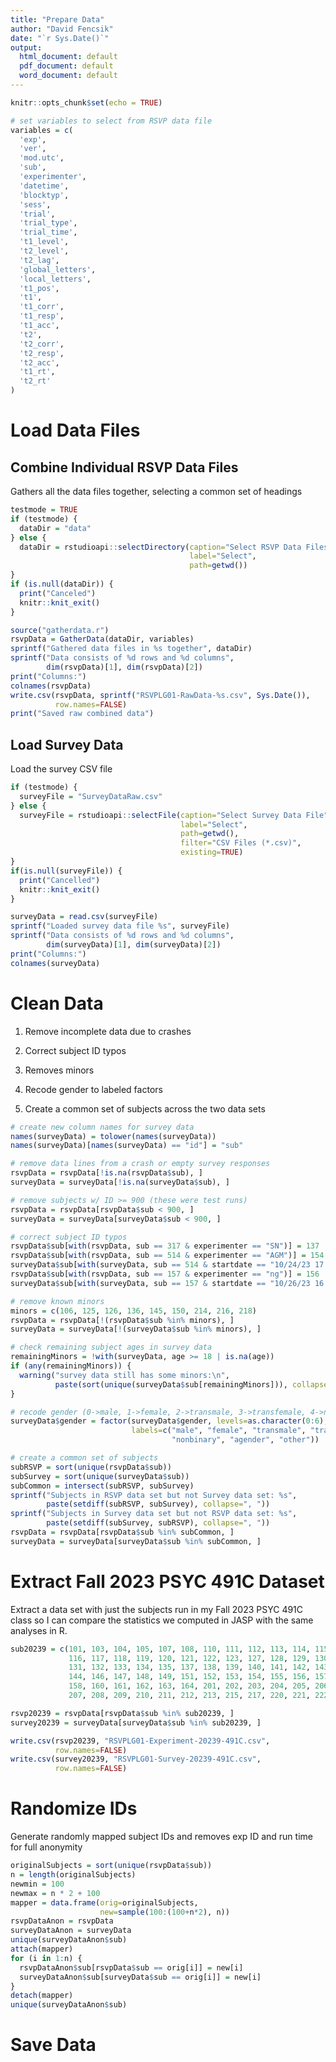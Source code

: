 ```yaml
---
title: "Prepare Data"
author: "David Fencsik"
date: "`r Sys.Date()`"
output:
  html_document: default
  pdf_document: default
  word_document: default
---
```


```r
knitr::opts_chunk$set(echo = TRUE)

# set variables to select from RSVP data file
variables = c(
  'exp',
  'ver',
  'mod.utc',
  'sub',
  'experimenter',
  'datetime',
  'blocktyp',
  'sess',
  'trial',
  'trial_type',
  'trial_time',
  't1_level',
  't2_level',
  't2_lag',
  'global_letters',
  'local_letters',
  't1_pos',
  't1',
  't1_corr',
  't1_resp',
  't1_acc',
  't2',
  't2_corr',
  't2_resp',
  't2_acc',
  't1_rt',
  't2_rt'
)
```

# Load Data Files

## Combine Individual RSVP Data Files

Gathers all the data files together, selecting a common set of headings

```r
testmode = TRUE
if (testmode) {
  dataDir = "data"
} else {
  dataDir = rstudioapi::selectDirectory(caption="Select RSVP Data Files Directory",
                                        label="Select",
                                        path=getwd())
}
if (is.null(dataDir)) {
  print("Canceled")
  knitr::knit_exit()
}
```

```r
source("gatherdata.r")
rsvpData = GatherData(dataDir, variables)
sprintf("Gathered data files in %s together", dataDir)
sprintf("Data consists of %d rows and %d columns",
        dim(rsvpData)[1], dim(rsvpData)[2])
print("Columns:")
colnames(rsvpData)
write.csv(rsvpData, sprintf("RSVPLG01-RawData-%s.csv", Sys.Date()),
          row.names=FALSE)
print("Saved raw combined data")

```

## Load Survey Data

Load the survey CSV file

```r
if (testmode) {
  surveyFile = "SurveyDataRaw.csv"
} else {
  surveyFile = rstudioapi::selectFile(caption="Select Survey Data File",
                                      label="Select",
                                      path=getwd(),
                                      filter="CSV Files (*.csv)",
                                      existing=TRUE)
}
if(is.null(surveyFile)) {
  print("Cancelled")
  knitr::knit_exit()
}
```

```r
surveyData = read.csv(surveyFile)
sprintf("Loaded survey data file %s", surveyFile)
sprintf("Data consists of %d rows and %d columns",
        dim(surveyData)[1], dim(surveyData)[2])
print("Columns:")
colnames(surveyData)
```

# Clean Data

1. Remove incomplete data due to crashes

2. Correct subject ID typos

3. Removes minors

4. Recode gender to labeled factors

5. Create a common set of subjects across the two data sets


```r

# create new column names for survey data
names(surveyData) = tolower(names(surveyData))
names(surveyData)[names(surveyData) == "id"] = "sub"

# remove data lines from a crash or empty survey responses
rsvpData = rsvpData[!is.na(rsvpData$sub), ]
surveyData = surveyData[!is.na(surveyData$sub), ]

# remove subjects w/ ID >= 900 (these were test runs)
rsvpData = rsvpData[rsvpData$sub < 900, ]
surveyData = surveyData[surveyData$sub < 900, ]

# correct subject ID typos
rsvpData$sub[with(rsvpData, sub == 317 & experimenter == "SN")] = 137
rsvpData$sub[with(rsvpData, sub == 514 & experimenter == "AGM")] = 154
surveyData$sub[with(surveyData, sub == 514 & startdate == "10/24/23 17:10")] = 154
rsvpData$sub[with(rsvpData, sub == 157 & experimenter == "ng")] = 156
surveyData$sub[with(surveyData, sub == 157 & startdate == "10/26/23 16:16")] = 156

# remove known minors
minors = c(106, 125, 126, 136, 145, 150, 214, 216, 218)
rsvpData = rsvpData[!(rsvpData$sub %in% minors), ]
surveyData = surveyData[!(surveyData$sub %in% minors), ]

# check remaining subject ages in survey data
remainingMinors = !with(surveyData, age >= 18 | is.na(age))
if (any(remainingMinors)) {
  warning("survey data still has some minors:\n",
          paste(sort(unique(surveyData$sub[remainingMinors])), collapse=", "))
}

# recode gender (0->male, 1->female, 2->transmale, 3->transfemale, 4->nonbinary, 5->agender, 6->other)
surveyData$gender = factor(surveyData$gender, levels=as.character(0:6),
                           labels=c("male", "female", "transmale", "transfemale",
                                    "nonbinary", "agender", "other"))

# create a common set of subjects
subRSVP = sort(unique(rsvpData$sub))
subSurvey = sort(unique(surveyData$sub))
subCommon = intersect(subRSVP, subSurvey)
sprintf("Subjects in RSVP data set but not Survey data set: %s",
        paste(setdiff(subRSVP, subSurvey), collapse=", "))
sprintf("Subjects in Survey data set but not RSVP data set: %s",
        paste(setdiff(subSurvey, subRSVP), collapse=", "))
rsvpData = rsvpData[rsvpData$sub %in% subCommon, ]
surveyData = surveyData[surveyData$sub %in% subCommon, ]
```

# Extract Fall 2023 PSYC 491C Dataset

Extract a data set with just the subjects run in my Fall 2023 PSYC 491C class so I can compare the statistics we computed in JASP with the same analyses in R.

```r
sub20239 = c(101, 103, 104, 105, 107, 108, 110, 111, 112, 113, 114, 115,
             116, 117, 118, 119, 120, 121, 122, 123, 127, 128, 129, 130,
             131, 132, 133, 134, 135, 137, 138, 139, 140, 141, 142, 143,
             144, 146, 147, 148, 149, 151, 152, 153, 154, 155, 156, 157,
             158, 160, 161, 162, 163, 164, 201, 202, 203, 204, 205, 206,
             207, 208, 209, 210, 211, 212, 213, 215, 217, 220, 221, 222)

rsvp20239 = rsvpData[rsvpData$sub %in% sub20239, ]
survey20239 = surveyData[surveyData$sub %in% sub20239, ]

write.csv(rsvp20239, "RSVPLG01-Experiment-20239-491C.csv",
          row.names=FALSE)
write.csv(survey20239, "RSVPLG01-Survey-20239-491C.csv",
          row.names=FALSE)
```

# Randomize IDs

Generate randomly mapped subject IDs and removes exp ID and run time for full anonymity

```r
originalSubjects = sort(unique(rsvpData$sub))
n = length(originalSubjects)
newmin = 100
newmax = n * 2 + 100
mapper = data.frame(orig=originalSubjects,
                    new=sample(100:(100+n*2), n))
rsvpDataAnon = rsvpData
surveyDataAnon = surveyData
unique(surveyDataAnon$sub)
attach(mapper)
for (i in 1:n) {
  rsvpDataAnon$sub[rsvpData$sub == orig[i]] = new[i]
  surveyDataAnon$sub[surveyData$sub == orig[i]] = new[i]
}
detach(mapper)
unique(surveyDataAnon$sub)
```


# Save Data
